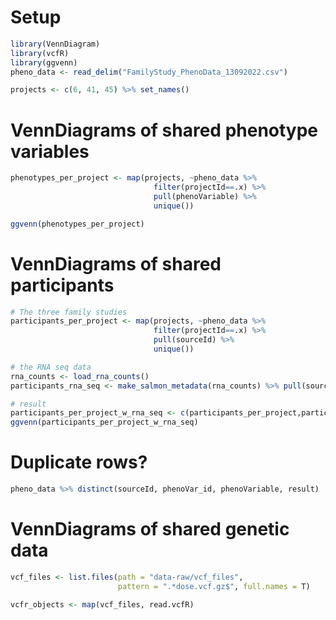 # Setup
```r
library(VennDiagram)
library(vcfR)
library(ggvenn)
pheno_data <- read_delim("FamilyStudy_PhenoData_13092022.csv")

projects <- c(6, 41, 45) %>% set_names()
```

# VennDiagrams of shared phenotype variables
```r
phenotypes_per_project <- map(projects, ~pheno_data %>% 
                                filter(projectId==.x) %>% 
                                pull(phenoVariable) %>% 
                                unique())

ggvenn(phenotypes_per_project)
```
# VennDiagrams of shared participants
```r
# The three family studies
participants_per_project <- map(projects, ~pheno_data %>% 
                                filter(projectId==.x) %>% 
                                pull(sourceId) %>% 
                                unique())

# the RNA seq data
rna_counts <- load_rna_counts()
participants_rna_seq <- make_salmon_metadata(rna_counts) %>% pull(sourceId) %>% list() %>% set_names("rna_seq")

# result
participants_per_project_w_rna_seq <- c(participants_per_project,participants_rna_seq)
ggvenn(participants_per_project_w_rna_seq)
```
# Duplicate rows? 
```r
pheno_data %>% distinct(sourceId, phenoVar_id, phenoVariable, result)
```

# VennDiagrams of shared genetic data
```r
vcf_files <- list.files(path = "data-raw/vcf_files", 
                        pattern = ".*dose.vcf.gz$", full.names = T)

vcfr_objects <- map(vcf_files, read.vcfR)
```

